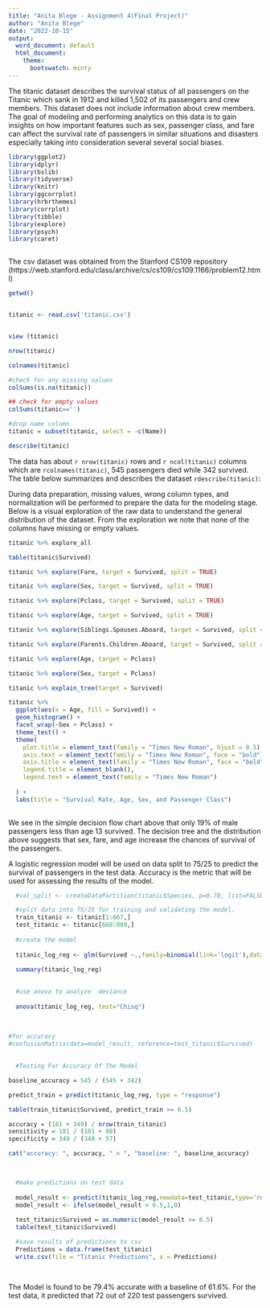 ---
title: "Anita Blege - Assignment 4(Final Project)"
author: "Anita Blege"
date: "2022-10-15"
output:
  word_document: default
  html_document:
    theme:
      bootswatch: minty
---

The titanic dataset describes the survival status of all passengers on the Titanic which sank in 1912 and killed 1,502 of its passengers and crew members. This dataset does not include information about crew members. The goal of modeling and performing analytics on this data is to gain insights on how important features such as sex, passenger class, and fare can affect the survival rate of passengers in similar situations and disasters especially taking into consideration several several social biases.


```{r setup, include = FALSE}

library(ggplot2)
library(dplyr)
library(bslib)
library(tidyverse)
library(knitr)
library(ggcorrplot)
library(hrbrthemes)
library(corrplot)
library(tibble)
library(explore)
library(psych)
library(caret)



```
The csv dataset was obtained from the Stanford CS109 repository (https://web.stanford.edu/class/archive/cs/cs109/cs109.1166/problem12.html)

```{r, include = FALSE}
getwd()


titanic <- read.csv('titanic.csv')


view (titanic)

nrow(titanic)

colnames(titanic)

#check for any missing values
colSums(is.na(titanic))

## check for empty values
colSums(titanic=='')

#drop name column
titanic = subset(titanic, select = -c(Name))

```



```{r echo = TRUE}
describe(titanic)

```
The data has about `r nrow(titanic)` rows and `r ncol(titanic)` columns which are `rcolnames(titanic)`, 545 passengers died while 342 survived. The table below summarizes and describes the dataset `rdescribe(titanic)`: 


During data preparation, missing values, wrong column types, and normalization will be performed to prepare the data for the modeling stage. 
Below is a visual exploration of the raw data to understand the general distribution of the dataset. From the exploration we note that none of the columns have missing or empty values.



```{r echo = TRUE}
        
titanic %>% explore_all

table(titanic$Survived)

titanic %>% explore(Fare, target = Survived, split = TRUE)

titanic %>% explore(Sex, target = Survived, split = TRUE)

titanic %>% explore(Pclass, target = Survived, split = TRUE)

titanic %>% explore(Age, target = Survived, split = TRUE)

titanic %>% explore(Siblings.Spouses.Aboard, target = Survived, split = TRUE)

titanic %>% explore(Parents.Children.Aboard, target = Survived, split = TRUE)

titanic %>% explore(Age, target = Pclass)

titanic %>% explore(Sex, target = Pclass)


```



```{r include = TRUE}

titanic %>% explain_tree(target = Survived)

titanic %>% 
  ggplot(aes(x = Age, fill = Survived)) +
  geom_histogram() +
  facet_wrap(~Sex + Pclass) +
  theme_test() +
  theme(
    plot.title = element_text(family = "Times New Roman", hjust = 0.5),
    axis.text = element_text(family = "Times New Roman", face = "bold"),
    axis.title = element_text(family = "Times New Roman", face = "bold"),
    legend.title = element_blank(),
    legend.text = element_text(family = "Times New Roman")
    
  ) +
  labs(title = "Survival Rate, Age, Sex, and Passenger Class")
  

```

We see in the simple decision flow chart above that only 19% of male passengers less than age 13 survived. The decision tree and the distribution above suggests that sex, fare, and age increase the chances of survival of the passengers.


A logistic regression model will be used on data split to 75/25 to predict the survival of passengers in the test data. Accuracy is the metric that will be used for assessing the results of the model.





```{r echo = TRUE}


  #val_split <- createDataPartition(titanic$Species, p=0.70, list=FALSE)

  #split data into 75/25 for training and validating the model.
  train_titanic <- titanic[1:667,]
  test_titanic <- titanic[668:889,]
  
  #create the model
  
  titanic_log_reg <- glm(Survived ~.,family=binomial(link='logit'),data=train_titanic)

  summary(titanic_log_reg)
  
  
  #use anova to analyze  deviance
  
  anova(titanic_log_reg, test="Chisq")
  
  
  
#for accuracy
#confusionMatrix(data=model_result, reference=test_titanic$Survived)
  

```




```{r echo = TRUE}

 
  #Testing For Accuracy Of The Model

baseline_accuracy = 545 / (545 + 342)

predict_train = predict(titanic_log_reg, type = "response")

table(train_titanic$Survived, predict_train >= 0.5)

accuracy = (181 + 349) / nrow(train_titanic)
sensitivity = 181 / (181 + 80)
specificity = 349 / (349 + 57)

cat("accuracy: ", accuracy, " > ", "baseline: ", baseline_accuracy)

  

```



```{r echo = TRUE}

  #make predictions on test data
  
  model_result <- predict(titanic_log_reg,newdata=test_titanic,type='response')
  model_result <- ifelse(model_result > 0.5,1,0)
  
  test_titanic$Survived = as.numeric(model_result >= 0.5)
  table(test_titanic$Survived)

  #save results of predictions to csv
  Predictions = data.frame(test_titanic)
  write.csv(file = "Titanic Predictions", x = Predictions)

  

```


The Model is found to be 79.4% accurate with a baseline of 61.6%. For the test data, it predicted that 72 out of 220 test passengers survived.